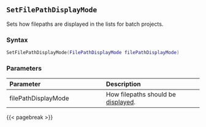 ## `SetFilePathDisplayMode`

Sets how filepaths are displayed in the lists for batch projects.

### Syntax {-}

``` .lua
SetFilePathDisplayMode(FilePathDisplayMode filePathDisplayMode)
```

### Parameters {-}

**Parameter** | **Description**
| :-- | :-- |
filePathDisplayMode | How filepaths should be [displayed](#filepathdisplaymode).

{{< pagebreak >}}


